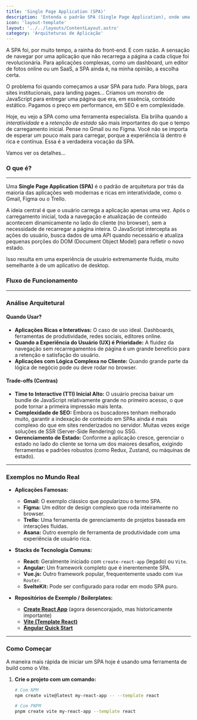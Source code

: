 ```yaml
---
title: 'Single Page Application (SPA)'
description: 'Entenda o padrão SPA (Single Page Application), onde uma única página HTML é carregada e o conteúdo é atualizado dinamicamente com JavaScript, criando uma experiência fluida semelhante a um aplicativo desktop.'
icon: 'layout-template'
layout: '../../layouts/ContentLayout.astro'
category: 'Arquiteturas de Aplicação'
---
```


A SPA foi, por muito tempo, a rainha do front-end. E com razão. A sensação de navegar por uma aplicação que não recarrega a página a cada clique foi revolucionária. Para aplicações complexas, como um dashboard, um editor de fotos online ou um SaaS, a SPA ainda é, na minha opinião, a escolha certa.

O problema foi quando começamos a usar SPA para *tudo*. Para blogs, para sites institucionais, para landing pages... Criamos um monstro de JavaScript para entregar uma página que era, em essência, conteúdo estático. Pagamos o preço em performance, em SEO e em complexidade.

Hoje, eu vejo a SPA como uma ferramenta especialista. Ela brilha quando a *interatividade* e a *retenção de estado* são mais importantes do que o tempo de carregamento inicial. Pense no Gmail ou no Figma. Você não se importa de esperar um pouco mais para carregar, porque a experiência lá dentro é rica e contínua. Essa é a verdadeira vocação da SPA.

Vamos ver os detalhes...

### O que é?

---

Uma **Single Page Application (SPA)** é o padrão de arquitetura por trás da maioria das aplicações web modernas e ricas em interatividade, como o Gmail, Figma ou o Trello.

A ideia central é que o usuário carrega a aplicação apenas uma vez. Após o carregamento inicial, toda a navegação e atualização de conteúdo acontecem dinamicamente no lado do cliente (no browser), sem a necessidade de recarregar a página inteira. O JavaScript intercepta as ações do usuário, busca dados de uma API quando necessário e atualiza pequenas porções do DOM (Document Object Model) para refletir o novo estado.

Isso resulta em uma experiência de usuário extremamente fluida, muito semelhante à de um aplicativo de desktop.

### Fluxo de Funcionamento

<SpaDiagram />

---

### Análise Arquitetural

#### Quando Usar?
*   **Aplicações Ricas e Interativas:** O caso de uso ideal. Dashboards, ferramentas de produtividade, redes sociais, editores online.
*   **Quando a Experiência do Usuário (UX) é Prioridade:** A fluidez da navegação sem recarregamentos de página é um grande benefício para a retenção e satisfação do usuário.
*   **Aplicações com Lógica Complexa no Cliente:** Quando grande parte da lógica de negócio pode ou deve rodar no browser.

#### Trade-offs (Contras)
*   **Time to Interactive (TTI) Inicial Alto:** O usuário precisa baixar um bundle de JavaScript relativamente grande no primeiro acesso, o que pode tornar a primeira impressão mais lenta.
*   **Complexidade de SEO:** Embora os buscadores tenham melhorado muito, garantir a indexação de conteúdo em SPAs ainda é mais complexo do que em sites renderizados no servidor. Muitas vezes exige soluções de SSR (Server-Side Rendering) ou SSG.
*   **Gerenciamento de Estado:** Conforme a aplicação cresce, gerenciar o estado no lado do cliente se torna um dos maiores desafios, exigindo ferramentas e padrões robustos (como Redux, Zustand, ou máquinas de estado).

---

### Exemplos no Mundo Real

*   **Aplicações Famosas:**
    *   **Gmail:** O exemplo clássico que popularizou o termo SPA.
    *   **Figma:** Um editor de design complexo que roda inteiramente no browser.
    *   **Trello:** Uma ferramenta de gerenciamento de projetos baseada em interações fluidas.
    *   **Asana:** Outro exemplo de ferramenta de produtividade com uma experiência de usuário rica.

*   **Stacks de Tecnologia Comuns:**
    *   **React:** Geralmente iniciado com `create-react-app` (legado) ou `Vite`.
    *   **Angular:** Um framework completo que é inerentemente SPA.
    *   **Vue.js:** Outro framework popular, frequentemente usado com `Vue Router`.
    *   **SvelteKit:** Pode ser configurado para rodar em modo SPA puro.

*   **Repositórios de Exemplo / Boilerplates:**
    *   **[Create React App](https://github.com/facebook/create-react-app)** (agora desencorajado, mas historicamente importante)
    *   **[Vite (Template React)](https://vitejs.dev/guide/#scaffolding-your-first-vite-project)**
    *   **[Angular Quick Start](https://angular.io/start)**

---

### Como Começar

A maneira mais rápida de iniciar um SPA hoje é usando uma ferramenta de build como o Vite.

1.  **Crie o projeto com um comando:**
    ```bash
    # Com NPM
    npm create vite@latest my-react-app -- --template react

    # Com PNPM
    pnpm create vite my-react-app --template react
    ```